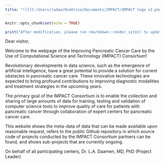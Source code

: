 ```yaml
---
title: "![](C:/Users/ladaa/OneDrive/Documents/IMPACT/IMPACT logo v2.png) Consortium"
---
```


```r
knitr::opts_chunk$set(echo = TRUE)
```

```r
print("After modification, please run rmarkdown::render_site() to update the website in the docs-folder.")
```

Dear visitor,

Welcome to the webpage of the Improving Pancreatic Cancer Care by the Use of Computational Science and Technology (IMPACT) Consortium!

Revolutionary developments in data science, such as the emergence of artificial intelligence, have a great potential to provide a solution for current obstacles in pancreatic cancer care. These innovative technologies are expected to bring profound contributions to improving diagnostic modalities and treatment strategies in the upcoming years. 

The primary goal of the IMPACT Consortium is to enable the collection and sharing of large amounts of data for training, testing and validation of computer science tools to improve quality of care for patients with pancreatic cancer through collaboration of expert centers for pancreatic cancer care.

This website shows the meta-data of data that can be made available upon reasonable request, refers to the public Github repository in which source code of projects conducted by the IMPACT Consortium partners can be found, and shows sub-projects that are currently ongoing. 

On behalf of all participating centers,
Dr. L.A. Daamen, MD, PhD (Project Leader)






